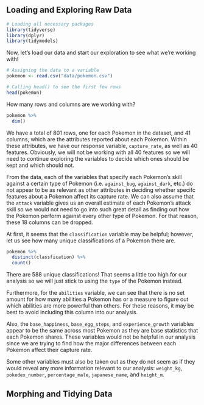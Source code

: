 ## Loading and Exploring Raw Data  

```r
# Loading all necessary packages
library(tidyverse)
library(dplyr)
library(tidymodels)
```

Now, let's load our data and start our exploration to see what we're working with!  

```r
# Assigning the data to a variable
pokemon <- read.csv("data/pokemon.csv")

# Calling head() to see the first few rows
head(pokemon)
```

How many rows and columns are we working with?  

```r
pokemon %>%
  dim()
```

We have a total of 801 rows, one for each Pokemon in the dataset, and 41 columns, which are the attributes reported about each Pokemon. Within these attributes, we have our response variable, `capture_rate`, as well as 40 features. Obviously, we will not be working with all 40 features so we will need to continue exploring the variables to decide which ones should be kept and which should not.  

From the data, each of the variables that specify each Pokemon's skill against a certain type of Pokemon (i.e. `against_bug`, `against_dark`, etc.) do not appear to be as relevant as other attributes in deciding whether specifc features about a Pokemon affect its capture rate. We can also assume that the `attack` variable gives us an overall estimate of each Pokemon's attack skill so we would not need to go into such great detail as finding out how the Pokemon perform against every other type of Pokemon. For that reason, these 18 columns can be dropped.  

At first, it seems that the `classification` variable may be helpful; however, let us see how many unique classifications of a Pokemon there are.  

```r
pokemon %>%
  distinct(classfication) %>%
  count()
```

There are 588 unique classifications! That seems a little too high for our analysis so we will just stick to using the `type` of the Pokemon instead.  

Furthermore, for the `abilities` variable, we can see that there is no set amount for how many abilities a Pokemon has or a measure to figure out which abilities are more powerful than others. For these reasons, it may be best to avoid including this column into our analysis.  

Also, the `base_happiness`, `base_egg_steps`, and `experience_growth` variables appear to be the same across most Pokemon as they are base statistics that each Pokemon shares. These variables would not be helpful in our analysis since we are trying to find how the major differences between each Pokemon affect their capture rate.  

Some other variables must also be taken out as they do not seem as if they would reveal any more information relevant to our analysis: `weight_kg`, `pokedex_number`, `percentage_male`, `japanese_name`, and `height_m`.   

## Morphing and Tidying Data  







